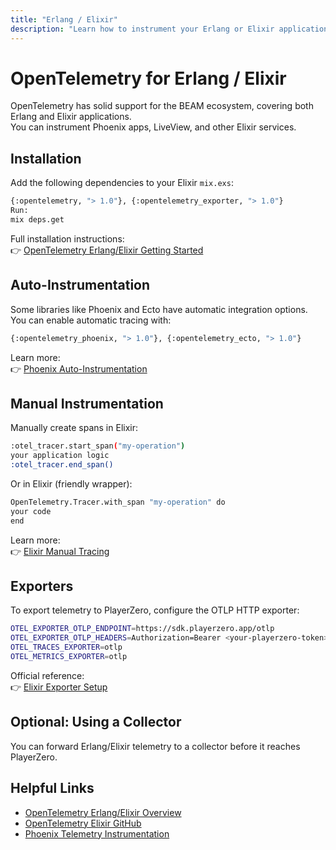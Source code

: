 ```yaml
---
title: "Erlang / Elixir"
description: "Learn how to instrument your Erlang or Elixir applications with OpenTelemetry and send data to PlayerZero."
---
```



# OpenTelemetry for Erlang / Elixir

OpenTelemetry has solid support for the BEAM ecosystem, covering both Erlang and Elixir applications.  
You can instrument Phoenix apps, LiveView, and other Elixir services.

## Installation

Add the following dependencies to your Elixir `mix.exs`:

```bash
{:opentelemetry, "> 1.0"}, {:opentelemetry_exporter, "> 1.0"}
Run:
mix deps.get
```

Full installation instructions:  
👉 [OpenTelemetry Erlang/Elixir Getting Started](https://opentelemetry.io/docs/instrumentation/erlang/)

## Auto-Instrumentation

<AutoInstrumentation/>

Some libraries like Phoenix and Ecto have automatic integration options.  
You can enable automatic tracing with:

```bash
{:opentelemetry_phoenix, "> 1.0"}, {:opentelemetry_ecto, "> 1.0"}
```

Learn more:  
👉 [Phoenix Auto-Instrumentation](https://hexdocs.pm/opentelemetry_phoenix/readme.html)

## Manual Instrumentation

<ManualInstrumentation/>

Manually create spans in Elixir:

```bash
:otel_tracer.start_span("my-operation")
your application logic
:otel_tracer.end_span()
```
Or in Elixir (friendly wrapper):
```bash
OpenTelemetry.Tracer.with_span "my-operation" do
your code
end
```

Learn more:  
👉 [Elixir Manual Tracing](https://hexdocs.pm/opentelemetry/)

## Exporters

<ExporterOverview/>

To export telemetry to PlayerZero, configure the OTLP HTTP exporter:


```bash
OTEL_EXPORTER_OTLP_ENDPOINT=https://sdk.playerzero.app/otlp 
OTEL_EXPORTER_OTLP_HEADERS=Authorization=Bearer <your-playerzero-token> 
OTEL_TRACES_EXPORTER=otlp 
OTEL_METRICS_EXPORTER=otlp
```


Official reference:  
👉 [Elixir Exporter Setup](https://opentelemetry.io/docs/instrumentation/erlang/)

## Optional: Using a Collector

<CollectorOptional/>

You can forward Erlang/Elixir telemetry to a collector before it reaches PlayerZero.

## Helpful Links

<HelpfulLinksIntro/>

- [OpenTelemetry Erlang/Elixir Overview](https://opentelemetry.io/docs/instrumentation/erlang/)
- [OpenTelemetry Elixir GitHub](https://github.com/open-telemetry/opentelemetry-erlang)
- [Phoenix Telemetry Instrumentation](https://hexdocs.pm/opentelemetry_phoenix/readme.html)

